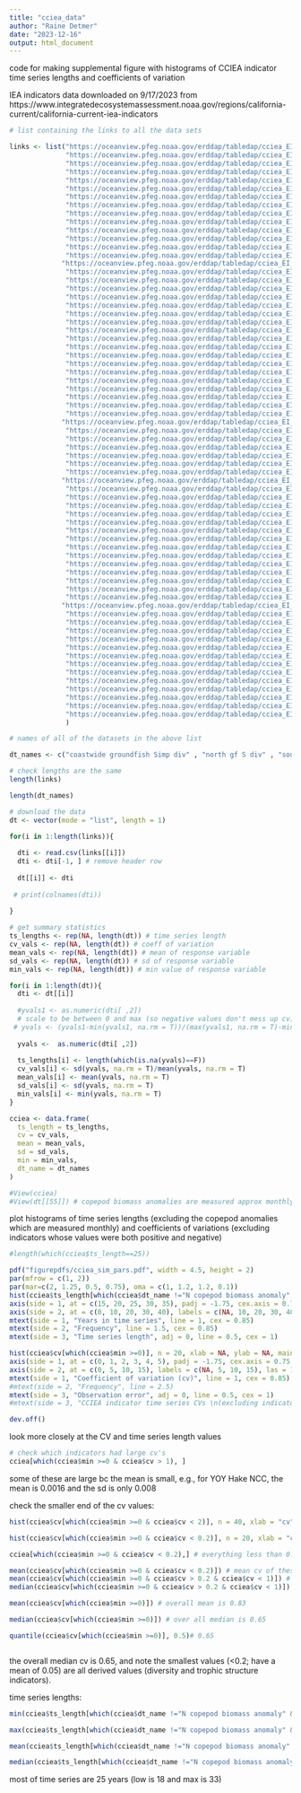 ```yaml
---
title: "cciea_data"
author: "Raine Detmer"
date: "2023-12-16"
output: html_document
---
```


code for making supplemental figure with histograms of CCIEA indicator time series lengths and coefficients of variation


IEA indicators data downloaded on 9/17/2023 from
https://www.integratedecosystemassessment.noaa.gov/regions/california-current/california-current-iea-indicators 


```r

# list containing the links to all the data sets

links <- list("https://oceanview.pfeg.noaa.gov/erddap/tabledap/cciea_EI_SIMP.csv?time,simpson_diversity&population=%22Coastwide%22", # coastwide gf S div
              "https://oceanview.pfeg.noaa.gov/erddap/tabledap/cciea_EI_SIMP.csv?time,simpson_diversity&population=%22North%22",  #north gf S div
              "https://oceanview.pfeg.noaa.gov/erddap/tabledap/cciea_EI_SIMP.csv?time,simpson_diversity&population=%22South%22", #south gf S div
              "https://oceanview.pfeg.noaa.gov/erddap/tabledap/cciea_EI_SP_RICH.csv?time,species_richness&population=%22Coastwide%22", #gf sp rich coastwide
              "https://oceanview.pfeg.noaa.gov/erddap/tabledap/cciea_EI_SP_RICH.csv?time,species_richness&population=%22North%22", # gf sp rich north
              "https://oceanview.pfeg.noaa.gov/erddap/tabledap/cciea_EI_SP_RICH.csv?time,species_richness&population=%22South%22", #gf sp rich south
              "https://oceanview.pfeg.noaa.gov/erddap/tabledap/cciea_EI_FBC.csv?time,mean_cpue&species_group=%22Adult%20Anchovy%22", # adult anchovy
              "https://oceanview.pfeg.noaa.gov/erddap/tabledap/cciea_EI_FBC.csv?time,mean_cpue&species_group=%22Adult%20Sardine%22", # adult sardine
              "https://oceanview.pfeg.noaa.gov/erddap/tabledap/cciea_EI_FBN.csv?time,mean_density&species_group=%22Market%20squid%22", # market squid
              "https://oceanview.pfeg.noaa.gov/erddap/tabledap/cciea_EI_FPN.csv?time,prevalence&species_group=%22Jack%20mackerel%22", # jack mackerel
              "https://oceanview.pfeg.noaa.gov/erddap/tabledap/cciea_EI_FBN.csv?time,mean_density&species_group=%22Juvenile%20chum%22", #juv chum
              "https://oceanview.pfeg.noaa.gov/erddap/tabledap/cciea_EI_FBC.csv?time,mean_cpue&species_group=%22Total%20Krill%22" , # krill
              "https://oceanview.pfeg.noaa.gov/erddap/tabledap/cciea_EI_FBS.csv?time,relative_abundance&larval_species_group=%22anchovy%22", # larval anchovy
              "https://oceanview.pfeg.noaa.gov/erddap/tabledap/cciea_EI_FBS.csv?time,relative_abundance&larval_species_group=%22CA%20smoothtongue%22", # larval CA smoothtongue
             "https://oceanview.pfeg.noaa.gov/erddap/tabledap/cciea_EI_FBS.csv?time,relative_abundance&larval_species_group=%22croakers%22", # larval croakers
              "https://oceanview.pfeg.noaa.gov/erddap/tabledap/cciea_EI_FBS.csv?time,relative_abundance&larval_species_group=%22eared%20blacksmelt%22", # larval eared blacksmelt
              "https://oceanview.pfeg.noaa.gov/erddap/tabledap/cciea_EI_FBS.csv?time,relative_abundance&larval_species_group=%22English%20sole%22", # larval english sole
              "https://oceanview.pfeg.noaa.gov/erddap/tabledap/cciea_EI_FBS.csv?time,relative_abundance&larval_species_group=%22Jack%20mackerel%22", # larval jack mackerel
              "https://oceanview.pfeg.noaa.gov/erddap/tabledap/cciea_EI_FBS.csv?time,relative_abundance&larval_species_group=%22market%20squid%22", # larval market squid
              "https://oceanview.pfeg.noaa.gov/erddap/tabledap/cciea_EI_FBS.csv?time,relative_abundance&larval_species_group=%22northern%20lampfish%22", # larval northern lampfish
              "https://oceanview.pfeg.noaa.gov/erddap/tabledap/cciea_EI_FBS.csv?time,relative_abundance&larval_species_group=%22hake%22", # larval hake
              "https://oceanview.pfeg.noaa.gov/erddap/tabledap/cciea_EI_FBS.csv?time,relative_abundance&larval_species_group=%22Pacific%20mackerel%22", # larval mackerel
              "https://oceanview.pfeg.noaa.gov/erddap/tabledap/cciea_EI_FBS.csv?time,relative_abundance&larval_species_group=%22rockfishes%22", # laral rockfish
              "https://oceanview.pfeg.noaa.gov/erddap/tabledap/cciea_EI_FBS.csv?time,relative_abundance&larval_species_group=%22sanddabs%22", # larval sanddab
              "https://oceanview.pfeg.noaa.gov/erddap/tabledap/cciea_EI_FBS.csv?time,relative_abundance&larval_species_group=%22sardine%22", # larval sardine
              "https://oceanview.pfeg.noaa.gov/erddap/tabledap/cciea_EI_FBS.csv?time,relative_abundance&larval_species_group=%22slender%20sole%22", # larval slender sole
              "https://oceanview.pfeg.noaa.gov/erddap/tabledap/cciea_EI_FBC.csv?time,mean_cpue&species_group=%22Market%20Squid%22", # market squid ccc
              "https://oceanview.pfeg.noaa.gov/erddap/tabledap/cciea_EI_FBC.csv?time,mean_cpue&species_group=%22Total%20Myctophids%22", # myctophids
              "https://oceanview.pfeg.noaa.gov/erddap/tabledap/cciea_EI_FPN.csv?time,prevalence&species_group=%22Northern%20anchovy%22", # N anchovy
              "https://oceanview.pfeg.noaa.gov/erddap/tabledap/cciea_EI_FBC.csv?time,mean_cpue&species_group=%22Octopus%22", # octopus,
              "https://oceanview.pfeg.noaa.gov/erddap/tabledap/cciea_EI_FBN.csv?time,mean_density&species_group=%22Pompano%22", # Pa pompano
              "https://oceanview.pfeg.noaa.gov/erddap/tabledap/cciea_EI_FPN.csv?time,prevalence&species_group=%22Pacific%20chub%20mackerel%22", # Pa chub mackerel
              "https://oceanview.pfeg.noaa.gov/erddap/tabledap/cciea_EI_FPN.csv?time,prevalence&species_group=%22Pacific%20hake%22", # Pa hake
             "https://oceanview.pfeg.noaa.gov/erddap/tabledap/cciea_EI_FPN.csv?time,prevalence&species_group=%22Pacific%20herring%22", # Pa herring
              "https://oceanview.pfeg.noaa.gov/erddap/tabledap/cciea_EI_FPN.csv?time,prevalence&species_group=%22Pacific%20sardine%22", # Pa sardine
              "https://oceanview.pfeg.noaa.gov/erddap/tabledap/cciea_EI_FPN.csv?time,prevalence&species_group=%22Pacific%20spiny%20dogfish%22", # Pa spiny dogfish
              "https://oceanview.pfeg.noaa.gov/erddap/tabledap/cciea_EI_FBC.csv?time,mean_cpue&species_group=%22Pyrosomes%22", # pyrosomes CCC
              "https://oceanview.pfeg.noaa.gov/erddap/tabledap/cciea_EI_FPN.csv?time,prevalence&species_group=%22Pyrosome%22", # pyrosomes NCC
              "https://oceanview.pfeg.noaa.gov/erddap/tabledap/cciea_EI_FBC.csv?time,mean_cpue&species_group=%22Salps%22", # salps
              "https://oceanview.pfeg.noaa.gov/erddap/tabledap/cciea_EI_FBS.csv?time,relative_abundance&larval_species_group=%22southern%20mesopelagics%22", # southern mesopelagics
             "https://oceanview.pfeg.noaa.gov/erddap/tabledap/cciea_EI_FBN.csv?time,mean_density&species_group=%22Subyearling%20Chinook%22", #subyearling chinook
              "https://oceanview.pfeg.noaa.gov/erddap/tabledap/cciea_EI_FPN.csv?time,prevalence&species_group=%22Surf%20smelt%22", # surfsmelt
              "https://oceanview.pfeg.noaa.gov/erddap/tabledap/cciea_EI_FBC.csv?time,mean_cpue&species_group=%22Thetys%22", # thetys
              "https://oceanview.pfeg.noaa.gov/erddap/tabledap/cciea_EI_FPN.csv?time,prevalence&species_group=%22Whitebait%20smelt%22", # whitebait smelt
              "https://oceanview.pfeg.noaa.gov/erddap/tabledap/cciea_EI_FBC.csv?time,mean_cpue&species_group=%22YOY%20Anchovy%22", # yoy anch
              "https://oceanview.pfeg.noaa.gov/erddap/tabledap/cciea_EI_FBC.csv?time,mean_cpue&species_group=%22YOY%20Pacific%20Hake%22", # yoy hake CCC
              "https://oceanview.pfeg.noaa.gov/erddap/tabledap/cciea_EI_FPN.csv?time,prevalence&species_group=%22YOY%20Pacific%20hake%22", # yoy hake NCC
              "https://oceanview.pfeg.noaa.gov/erddap/tabledap/cciea_EI_FBC.csv?time,mean_cpue&species_group=%22YOY%20Rockfish%22", # yoy rockfish
              "https://oceanview.pfeg.noaa.gov/erddap/tabledap/cciea_EI_FBC.csv?time,mean_cpue&species_group=%22YOY%20Sanddabs%22", # yoy sanddabs
              "https://oceanview.pfeg.noaa.gov/erddap/tabledap/cciea_EI_FBC.csv?time,mean_cpue&species_group=%22YOY%20Sardine%22", # yoy sardine
              "https://oceanview.pfeg.noaa.gov/erddap/tabledap/cciea_EI_FPN.csv?time,prevalence&species_group=%22YOY%20Rockfish%20(spp.)%22", # yoy rockfish NCC
              "https://oceanview.pfeg.noaa.gov/erddap/tabledap/cciea_EI_FBN.csv?time,mean_density&species_group=%22Yearling%20Chinook%22", # yearling chinook
              "https://oceanview.pfeg.noaa.gov/erddap/tabledap/cciea_EI_FBN.csv?time,mean_density&species_group=%22Yearling%20Coho%22", # yearling coho
              "https://oceanview.pfeg.noaa.gov/erddap/tabledap/cciea_EI_FBN.csv?time,mean_density&species_group=%22Juvenile%20sockeye%22", #yearling sockeye
              "https://oceanview.pfeg.noaa.gov/erddap/tabledap/cciea_EI_COP.csv?time,biomass_anomaly&cohort=%22NorthernBiomassAnomaly%22", # N copepod biomass anomaly
             "https://oceanview.pfeg.noaa.gov/erddap/tabledap/cciea_EI_COP.csv?time,biomass_anomaly&cohort=%22SouthernBiomassAnomaly%22", # S copepod biomass anomaly
              "https://oceanview.pfeg.noaa.gov/erddap/tabledap/cciea_EI_CRAB_FINF.csv?time,biomass_ratio&population=%22Coastwide%22", #fin to crab biomass ratio coastwide
              "https://oceanview.pfeg.noaa.gov/erddap/tabledap/cciea_EI_CRAB_FINF.csv?time,biomass_ratio&population=%22North%22", # fin to crab north
              "https://oceanview.pfeg.noaa.gov/erddap/tabledap/cciea_EI_CRAB_FINF.csv?time,biomass_ratio&population=%22South%22", # fin to crab south
              "https://oceanview.pfeg.noaa.gov/erddap/tabledap/cciea_EI_MTL.csv?time,mean_trophic_level&population=%22Coastwide%22", # groundfish mean trophic level coastwide
              "https://oceanview.pfeg.noaa.gov/erddap/tabledap/cciea_EI_MTL.csv?time,mean_trophic_level&population=%22North%22", # gf mean trophic level north
              "https://oceanview.pfeg.noaa.gov/erddap/tabledap/cciea_EI_MTL.csv?time,mean_trophic_level&population=%22South%22", # gf mean trophic level south
              "https://oceanview.pfeg.noaa.gov/erddap/tabledap/cciea_EI_SCAV_RAT.csv?time,biomass_ratio&population=%22Coastwide%22", # scavenger biomass ratio coastwide
              "https://oceanview.pfeg.noaa.gov/erddap/tabledap/cciea_EI_SCAV_RAT.csv?time,biomass_ratio&population=%22North%22", # scavenger biomass ration north
              "https://oceanview.pfeg.noaa.gov/erddap/tabledap/cciea_EI_SCAV_RAT.csv?time,biomass_ratio&population=%22South%22", # scavenger biomass ratio south
              "https://oceanview.pfeg.noaa.gov/erddap/tabledap/cciea_EI_FBN.csv?time,mean_density&species_group=%22Aequorea%20Water%20Jelly%22",# Aequorea jelly
              "https://oceanview.pfeg.noaa.gov/erddap/tabledap/cciea_EI_FBN.csv?time,mean_density&species_group=%22Moon%20jelly%22", # aurelia moon jelly
              "https://oceanview.pfeg.noaa.gov/erddap/tabledap/cciea_EI_FBN.csv?time,mean_density&species_group=%22Chrysaora%20Sea%20Nettle%22", # sea nettle
              "https://oceanview.pfeg.noaa.gov/erddap/tabledap/cciea_EI_FBN.csv?time,mean_density&species_group=%22Egg%20yolk%20jelly%22" # egg yolk jelly
              ) 


```


```r
# names of all of the datasets in the above list

dt_names <- c("coastwide groundfish Simp div" , "north gf S div" , "south gf S div" , "gf sp rich coastwide" , "gf sp rich north" , "gf sp rich south" , "adult anchovy" , "adult sardine" ,"market squid NCC", "jack mackerel" , "juv chum" , "krill" , "larval anchovy" , "larval CA smoothtongue" , "larval croakers",  "larval eared blacksmelt",  "larval english sole",  "larval jack mackerel", "larval market squid", "larval northern lampfish", "larval hake", "larval mackerel", "larval rockfish", "larval sanddab" , "larval sardine", "larval slender sole", "market squid ccc", "myctophids (lanternfish)" , "N anchovy", "octopus", "PA pompano", "PA chub mackerel", "PA hake",  "PA herring", "PA sardine", "PA spiny dogfish" , "pyrosomes CCC" , "pyrosomes NCC" , "salps",  "southern mesopelagics" , "subyearling chinook" , "surfsmelt" , "thetys",  "whitebait smelt", "yoy anch", "yoy hake CCC" , "yoy hake NCC",  "yoy rockfish CCC" , "yoy sanddabs" , "yoy sardine" , "yoy rockfish NCC" , "yearling chinook", "yearling coho", "yearling sockeye" , "N copepod biomass anomaly" ,  "S copepod biomass anomaly" , "crab to fin biomass ratio coastwide", "crab to fin north", "crab to fin south", "groundfish mean trophic level coastwide", "gf mean trophic level north" , "gf mean trophic level south" , "scavenger biomass ratio coastwide" , "scavenger biomass ratio north" , "scavenger biomass ratio south", "Aequorea jelly", "aurelia moon jelly", "sea nettle", "egg yolk jelly") 


```

```r
# check lengths are the same
length(links)

length(dt_names)

```


```r

# download the data
dt <- vector(mode = "list", length = 1)

for(i in 1:length(links)){
  
  dti <- read.csv(links[[i]])
  dti <- dti[-1, ] # remove header row
  
  dt[[i]] <- dti
  
 # print(colnames(dti))
  
}


```


```r

# get summary statistics
ts_lengths <- rep(NA, length(dt)) # time series length
cv_vals <- rep(NA, length(dt)) # coeff of variation
mean_vals <- rep(NA, length(dt)) # mean of response variable
sd_vals <- rep(NA, length(dt)) # sd of response variable
min_vals <- rep(NA, length(dt)) # min value of response variable

for(i in 1:length(dt)){
  dti <- dt[[i]]
  
  #yvals1 <- as.numeric(dti[ ,2])
  # scale to be between 0 and max (so negative values don't mess up cv)
 # yvals <- (yvals1-min(yvals1, na.rm = T))/(max(yvals1, na.rm = T)-min(yvals1, na.rm = T))
  
  yvals <-  as.numeric(dti[ ,2])
  
  ts_lengths[i] <- length(which(is.na(yvals)==F))
  cv_vals[i] <- sd(yvals, na.rm = T)/mean(yvals, na.rm = T)
  mean_vals[i] <- mean(yvals, na.rm = T)
  sd_vals[i] <- sd(yvals, na.rm = T)
  min_vals[i] <- min(yvals, na.rm = T)
}

cciea <- data.frame(
  ts_length = ts_lengths,
  cv = cv_vals,
  mean = mean_vals,
  sd = sd_vals,
  min = min_vals,
  dt_name = dt_names
)

#View(cciea)
#View(dt[[55]]) # copepod biomass anomalies are measured approx monthly so don't count these ts lengths


```



plot histograms of time series lengths (excluding the copepod anomalies which are measured monthly) and coefficients of variations (excluding indicators whose values were both positive and negative)

```r

#length(which(cciea$ts_length==25))

pdf("figurepdfs/cciea_sim_pars.pdf", width = 4.5, height = 2)
par(mfrow = c(1, 2))
par(mar=c(2, 1.25, 0.5, 0.75), oma = c(1, 1.2, 1.2, 0.1))
hist(cciea$ts_length[which(cciea$dt_name !="N copepod biomass anomaly" & cciea$dt_name != "S copepod biomass anomaly")], n = 20, xlab = NA,ylab = NA, las = 1, main = NA, xaxs = "i", yaxs = "i",xlim = c(15, 35), ylim = c(0, 40), xaxt = "n", yaxt = "n")
axis(side = 1, at = c(15, 20, 25, 30, 35), padj = -1.75, cex.axis = 0.75, tcl = -0.25)
axis(side = 2, at = c(0, 10, 20, 30, 40), labels = c(NA, 10, 20, 30, 40), las = 1, cex.axis = 0.75, tcl = -0.25, hadj = -0.01)
mtext(side = 1, "Years in time series", line = 1, cex = 0.85)
mtext(side = 2, "Frequency", line = 1.5, cex = 0.85)
mtext(side = 3, "Time series length", adj = 0, line = 0.5, cex = 1)

hist(cciea$cv[which(cciea$min >=0)], n = 20, xlab = NA, ylab = NA, main = NA, las = 1, xaxs = "i", yaxs = "i", xaxt = "n", yaxt = "n", ylim = c(0, 15))
axis(side = 1, at = c(0, 1, 2, 3, 4, 5), padj = -1.75, cex.axis = 0.75, tcl = -0.25)
axis(side = 2, at = c(0, 5, 10, 15), labels = c(NA, 5, 10, 15), las = 1, cex.axis = 0.75, tcl = -0.25, hadj = -0.01)
mtext(side = 1, "Coefficient of variation (cv)", line = 1, cex = 0.85)
#mtext(side = 2, "Frequency", line = 2.5)
mtext(side = 3, "Observation error", adj = 0, line = 0.5, cex = 1)
#mtext(side = 3, "CCIEA indicator time series CVs \n(excluding indicators w/ neg. values)")

dev.off()

```

look more closely at the CV and time series length values

```r

# check which indicators had large cv's
cciea[which(cciea$min >=0 & cciea$cv > 1), ]

```


some of these are large bc the mean is small, e.g., for YOY Hake NCC, the mean is 0.0016 and the sd is only 0.008

check the smaller end of the cv values:

```r
hist(cciea$cv[which(cciea$min >=0 & cciea$cv < 2)], n = 40, xlab = "cv", main = "CCIEA time series CVs (values <2 only)", las = 1)

hist(cciea$cv[which(cciea$min >=0 & cciea$cv < 0.2)], n = 20, xlab = "cv", main = "CCIEA time series CVs (values <0.2 only)", las = 1)

cciea[which(cciea$min >=0 & cciea$cv < 0.2),] # everything less than 0.2 is a derived value (diversity and trophic structure indicators)

mean(cciea$cv[which(cciea$min >=0 & cciea$cv < 0.2)]) # mean cv of these is 0.05
mean(cciea$cv[which(cciea$min >=0 & cciea$cv > 0.2 & cciea$cv < 1)]) # 0.63
median(cciea$cv[which(cciea$min >=0 & cciea$cv > 0.2 & cciea$cv < 1)]) # 0.65

mean(cciea$cv[which(cciea$min >=0)]) # overall mean is 0.83 

median(cciea$cv[which(cciea$min >=0)]) # over all median is 0.65

quantile(cciea$cv[which(cciea$min >=0)], 0.5)# 0.65



```


the overall median cv is 0.65, and note the smallest values (<0.2; have a mean of 0.05) are all derived values (diversity and trophic structure indicators). 

time series lengths:

```r

min(cciea$ts_length[which(cciea$dt_name !="N copepod biomass anomaly" & cciea$dt_name != "S copepod biomass anomaly")]) # 18

max(cciea$ts_length[which(cciea$dt_name !="N copepod biomass anomaly" & cciea$dt_name != "S copepod biomass anomaly")]) # 33

mean(cciea$ts_length[which(cciea$dt_name !="N copepod biomass anomaly" & cciea$dt_name != "S copepod biomass anomaly")]) # 24.5

median(cciea$ts_length[which(cciea$dt_name !="N copepod biomass anomaly" & cciea$dt_name != "S copepod biomass anomaly")]) # 24

```


most of time series are 25 years (low is 18 and max is 33)
